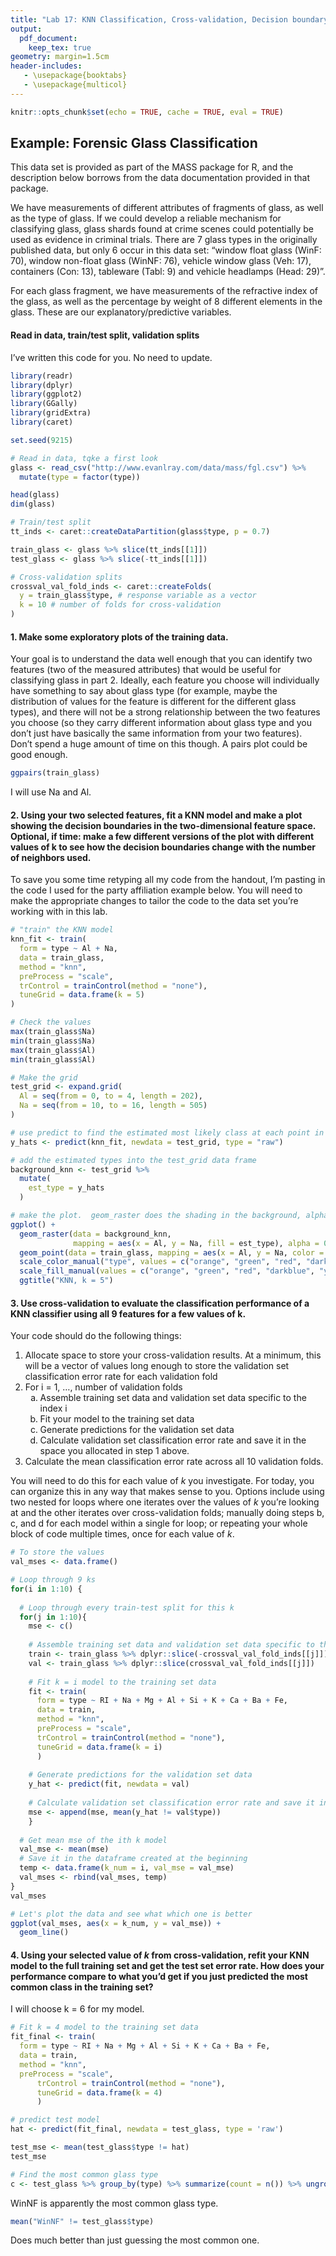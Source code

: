 ```yaml
---
title: "Lab 17: KNN Classification, Cross-validation, Decision boundary plots"
output:
  pdf_document:
    keep_tex: true
geometry: margin=1.5cm
header-includes:
   - \usepackage{booktabs}
   - \usepackage{multicol}
---
```


```r
knitr::opts_chunk$set(echo = TRUE, cache = TRUE, eval = TRUE)
```

## Example: Forensic Glass Classification

This data set is provided as part of the MASS package for R, and the description below borrows from the data documentation provided in that package.

We have measurements of different attributes of fragments of glass, as well as the type of glass.  If we could develop a reliable mechanism for classifying glass, glass shards found at crime scenes could potentially be used as evidence in criminal trials.  There are 7 glass types in the originally published data, but only 6 occur in this data set:  "window float glass (WinF: 70), window non-float glass (WinNF: 76), vehicle window glass (Veh: 17), containers (Con: 13), tableware (Tabl: 9) and vehicle headlamps (Head: 29)".

For each glass fragment, we have measurements of the refractive index of the glass, as well as the percentage by weight of 8 different elements in the glass.  These are our explanatory/predictive variables.

#### Read in data, train/test split, validation splits

I've written this code for you.  No need to update.

```r
library(readr)
library(dplyr)
library(ggplot2)
library(GGally)
library(gridExtra)
library(caret)

set.seed(9215)

# Read in data, tqke a first look
glass <- read_csv("http://www.evanlray.com/data/mass/fgl.csv") %>%
  mutate(type = factor(type))

head(glass)
dim(glass)

# Train/test split
tt_inds <- caret::createDataPartition(glass$type, p = 0.7)

train_glass <- glass %>% slice(tt_inds[[1]])
test_glass <- glass %>% slice(-tt_inds[[1]])

# Cross-validation splits
crossval_val_fold_inds <- caret::createFolds(
  y = train_glass$type, # response variable as a vector
  k = 10 # number of folds for cross-validation
)
```

#### 1. Make some exploratory plots of the training data.

Your goal is to understand the data well enough that you can identify two features (two of the measured attributes) that would be useful for classifying glass in part 2.  Ideally, each feature you choose will individually have something to say about glass type (for example, maybe the distribution of values for the feature is different for the different glass types), and there will not be a strong relationship between the two features you choose (so they carry different information about glass type and you don't just have basically the same information from your two features).  Don't spend a huge amount of time on this though.  A pairs plot could be good enough.

```r
ggpairs(train_glass)
```

I will use Na and Al.

#### 2. Using your two selected features, fit a KNN model and make a plot showing the decision boundaries in the two-dimensional feature space.  Optional, if time: make a few different versions of the plot with different values of k to see how the decision boundaries change with the number of neighbors used.

To save you some time retyping all my code from the handout, I'm pasting in the code I used for the party affiliation example below.  You will need to make the appropriate changes to tailor the code to the data set you're working with in this lab.

```r
# "train" the KNN model
knn_fit <- train(
  form = type ~ Al + Na,
  data = train_glass,
  method = "knn",
  preProcess = "scale",
  trControl = trainControl(method = "none"),
  tuneGrid = data.frame(k = 5)
)

# Check the values
max(train_glass$Na)
min(train_glass$Na)
max(train_glass$Al)
min(train_glass$Al)

# Make the grid
test_grid <- expand.grid(
  Al = seq(from = 0, to = 4, length = 202),
  Na = seq(from = 10, to = 16, length = 505)
)

# use predict to find the estimated most likely class at each point in our grid
y_hats <- predict(knn_fit, newdata = test_grid, type = "raw")

# add the estimated types into the test_grid data frame
background_knn <- test_grid %>%
  mutate(
    est_type = y_hats
  )

# make the plot.  geom_raster does the shading in the background, alpha = 0.2 makes it transparent
ggplot() +
  geom_raster(data = background_knn,
              mapping = aes(x = Al, y = Na, fill = est_type), alpha = 0.2) +
  geom_point(data = train_glass, mapping = aes(x = Al, y = Na, color = type)) +
  scale_color_manual("type", values = c("orange", "green", "red", "darkblue", "yellow", "black")) +
  scale_fill_manual(values = c("orange", "green", "red", "darkblue", "yellow", "black")) +
  ggtitle("KNN, k = 5")
```

#### 3. Use cross-validation to evaluate the classification performance of a KNN classifier using all 9 features for a few values of k.

Your code should do the following things:

1. Allocate space to store your cross-validation results.  At a minimum, this will be a vector of values long enough to store the validation set classification error rate for each validation fold
2. For i = 1, ..., number of validation folds
    a. Assemble training set data and validation set data specific to the index i
    b. Fit your model to the training set data
    c. Generate predictions for the validation set data
    d. Calculate validation set classification error rate and save it in the space you allocated in step 1 above.
3. Calculate the mean classification error rate across all 10 validation folds.

You will need to do this for each value of $k$ you investigate.  For today, you can organize this in any way that makes sense to you.  Options include using two nested for loops where one iterates over the values of $k$ you're looking at and the other iterates over cross-validation folds; manually doing steps b, c, and d for each model within a single for loop; or repeating your whole block of code multiple times, once for each value of $k$.

```r
# To store the values
val_mses <- data.frame()

# Loop through 9 ks
for(i in 1:10) {
  
  # Loop through every train-test split for this k
  for(j in 1:10){
    mse <- c()
    
    # Assemble training set data and validation set data specific to the index j
    train <- train_glass %>% dplyr::slice(-crossval_val_fold_inds[[j]])
    val <- train_glass %>% dplyr::slice(crossval_val_fold_inds[[j]])
    
    # Fit k = i model to the training set data
    fit <- train(
      form = type ~ RI + Na + Mg + Al + Si + K + Ca + Ba + Fe,
      data = train,
      method = "knn",
      preProcess = "scale",
      trControl = trainControl(method = "none"),
      tuneGrid = data.frame(k = i)
      )
    
    # Generate predictions for the validation set data
    y_hat <- predict(fit, newdata = val)
    
    # Calculate validation set classification error rate and save it in the allocated space
    mse <- append(mse, mean(y_hat != val$type))
    }
  
  # Get mean mse of the ith k model
  val_mse <- mean(mse)
  # Save it in the dataframe created at the beginning
  temp <- data.frame(k_num = i, val_mse = val_mse)
  val_mses <- rbind(val_mses, temp)
}
val_mses
```
```r
# Let's plot the data and see what which one is better
ggplot(val_mses, aes(x = k_num, y = val_mse)) + 
  geom_line()
```

#### 4. Using your selected value of $k$ from cross-validation, refit your KNN model to the full training set and get the test set error rate.  How does your performance compare to what you'd get if you just predicted the most common class in the training set?

I will choose k = 6 for my model. 
```r
# Fit k = 4 model to the training set data
fit_final <- train(
  form = type ~ RI + Na + Mg + Al + Si + K + Ca + Ba + Fe,
  data = train,
  method = "knn",
  preProcess = "scale",
      trControl = trainControl(method = "none"),
      tuneGrid = data.frame(k = 4)
      )

# predict test model
hat <- predict(fit_final, newdata = test_glass, type = 'raw')

test_mse <- mean(test_glass$type != hat)
test_mse

# Find the most common glass type
c <- test_glass %>% group_by(type) %>% summarize(count = n()) %>% ungroup()
```

WinNF is apparently the most common glass type. 

```r
mean("WinNF" != test_glass$type)
```

Does much better than just guessing the most common one. 